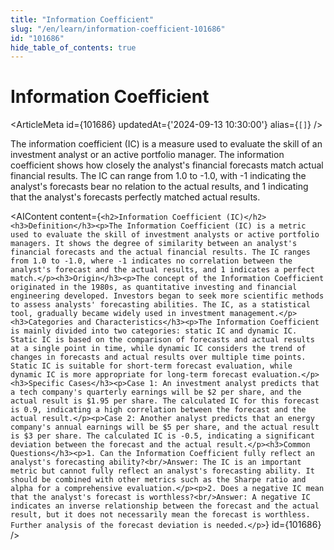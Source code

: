 ```yaml
---
title: "Information Coefficient"
slug: "/en/learn/information-coefficient-101686"
id: "101686"
hide_table_of_contents: true
---
```



# Information Coefficient

<ArticleMeta id={101686} updatedAt={'2024-09-13 10:30:00'} alias={`[]`} />
<div className='border-solid border-b border-t-0 my-4 border-[var(--ifm-color-gray-300)]' />

The information coefficient (IC) is a measure used to evaluate the skill of an investment analyst or an active portfolio manager. The information coefficient shows how closely the analyst's financial forecasts match actual financial results. The IC can range from 1.0 to -1.0, with -1 indicating the analyst's forecasts bear no relation to the actual results, and 1 indicating that the analyst's forecasts perfectly matched actual results.

<AIContent content={`<h2>Information Coefficient (IC)</h2><h3>Definition</h3><p>The Information Coefficient (IC) is a metric used to evaluate the skill of investment analysts or active portfolio managers. It shows the degree of similarity between an analyst's financial forecasts and the actual financial results. The IC ranges from 1.0 to -1.0, where -1 indicates no correlation between the analyst's forecast and the actual results, and 1 indicates a perfect match.</p><h3>Origin</h3><p>The concept of the Information Coefficient originated in the 1980s, as quantitative investing and financial engineering developed. Investors began to seek more scientific methods to assess analysts' forecasting abilities. The IC, as a statistical tool, gradually became widely used in investment management.</p><h3>Categories and Characteristics</h3><p>The Information Coefficient is mainly divided into two categories: static IC and dynamic IC. Static IC is based on the comparison of forecasts and actual results at a single point in time, while dynamic IC considers the trend of changes in forecasts and actual results over multiple time points. Static IC is suitable for short-term forecast evaluation, while dynamic IC is more appropriate for long-term forecast evaluation.</p><h3>Specific Cases</h3><p>Case 1: An investment analyst predicts that a tech company's quarterly earnings will be $2 per share, and the actual result is $1.95 per share. The calculated IC for this forecast is 0.9, indicating a high correlation between the forecast and the actual result.</p><p>Case 2: Another analyst predicts that an energy company's annual earnings will be $5 per share, and the actual result is $3 per share. The calculated IC is -0.5, indicating a significant deviation between the forecast and the actual result.</p><h3>Common Questions</h3><p>1. Can the Information Coefficient fully reflect an analyst's forecasting ability?<br/>Answer: The IC is an important metric but cannot fully reflect an analyst's forecasting ability. It should be combined with other metrics such as the Sharpe ratio and alpha for a comprehensive evaluation.</p><p>2. Does a negative IC mean that the analyst's forecast is worthless?<br/>Answer: A negative IC indicates an inverse relationship between the forecast and the actual result, but it does not necessarily mean the forecast is worthless. Further analysis of the forecast deviation is needed.</p>`} id={101686} />
